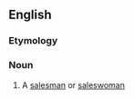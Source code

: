==English==

===Etymology===
{{af|en|sales|marketer}}

===Noun===
{{en-noun}}

# {{lb|en|US}} A [[salesman]] or [[saleswoman]]